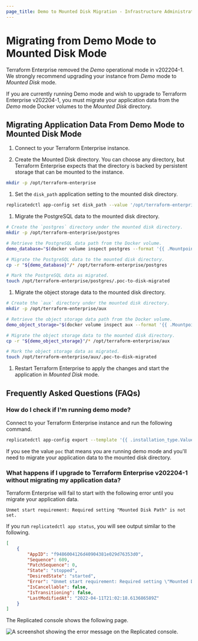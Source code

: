 ```yaml
---
page_title: Demo to Mounted Disk Migration - Infrastructure Administration - Terraform Enterprise
---
```


# Migrating from Demo Mode to Mounted Disk Mode

Terraform Enterprise removed the _Demo_ operational mode in v202204-1. We
strongly recommend upgrading your instance from _Demo_ mode to _Mounted Disk_
mode.

If you are currently running Demo mode and wish to upgrade to Terraform
Enterprise v202204-1, you must migrate your application data from the _Demo_
mode Docker volumes to the _Mounted Disk_ directory.

## Migrating Application Data From Demo Mode to Mounted Disk Mode

1. Connect to your Terraform Enterprise instance.

1. Create the Mounted Disk directory. You can choose any directory, but
Terraform Enterprise expects that the directory is backed by persistent storage
that can be mounted to the instance. 

  ```bash
  mkdir -p /opt/terraform-enterprise
  ```

1. Set the `disk_path` application setting to the mounted disk directory.

  ```bash
  replicatedctl app-config set disk_path --value '/opt/terraform-enterprise'
  ```

1. Migrate the PostgreSQL data to the mounted disk directory.

  ```bash
  # Create the `postgres` directory under the mounted disk directory.
  mkdir -p /opt/terraform-enterprise/postgres

  # Retrieve the PostgreSQL data path from the Docker volume.
  demo_database="$(docker volume inspect postgres --format '{{ .Mountpoint }}')"

  # Migrate the PostgreSQL data to the mounted disk directory.
  cp -r "${demo_database}"/* /opt/terraform-enterprise/postgres

  # Mark the PostgreSQL data as migrated.
  touch /opt/terraform-enterprise/postgres/.poc-to-disk-migrated
  ```

1. Migrate the object storage data to the mounted disk directory.

  ```bash
  # Create the `aux` directory under the mounted disk directory.
  mkdir -p /opt/terraform-enterprise/aux

  # Retrieve the object storage data path from the Docker volume.
  demo_object_storage="$(docker volume inspect aux --format '{{ .Mountpoint }}')"

  # Migrate the object storage data to the mounted disk directory.
  cp -r "${demo_object_storage}"/* /opt/terraform-enterprise/aux

  # Mark the object storage data as migrated.
  touch /opt/terraform-enterprise/aux/.poc-to-disk-migrated
  ```

1. Restart Terraform Enterprise to apply the changes and start the application
in _Mounted Disk_ mode.

## Frequently Asked Questions (FAQs)

### How do I check if I'm running demo mode?

Connect to your Terraform Enterprise instance and run the following command.

```sh
replicatedctl app-config export --template '{{ .installation_type.Value }}'
```

If you see the value `poc` that means you are running demo mode and you'll need
to migrate your application data to the mounted disk directory.

### What happens if I upgrade to Terraform Enterprise v202204-1 without migrating my application data?

Terraform Enterprise will fail to start with the following error until you
migrate your application data.

```
Unmet start requirement: Required setting "Mounted Disk Path" is not set.
```

If you run `replicatedctl app status`, you will see output similar to the
following.

```json
[
    {
        "AppID": "f9486004126d40904381e029d76353d0",
        "Sequence": 609,
        "PatchSequence": 0,
        "State": "stopped",
        "DesiredState": "started",
        "Error": "Unmet start requirement: Required setting \"Mounted Disk Path\" is not set.",
        "IsCancellable": false,
        "IsTransitioning": false,
        "LastModifiedAt": "2022-04-11T21:02:18.613686589Z"
    }
]
```

The Replicated console shows the following page.

![A screenshot showing the error message on the Replicated console.](/img/docs/demo-to-disk.png)
